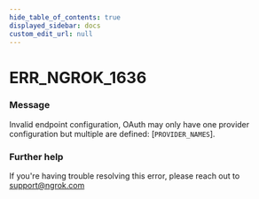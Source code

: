 ```yaml
---
hide_table_of_contents: true
displayed_sidebar: docs
custom_edit_url: null
---
```



# ERR_NGROK_1636

### Message
Invalid endpoint configuration, OAuth may only have one provider configuration but multiple are defined: [`PROVIDER_NAMES`].

### Further help
If you're having trouble resolving this error, please reach out to [support@ngrok.com](mailto:support@ngrok.com?subject=Help%20with%20ERR_NGROK_1636)


<ErrorDetails error='err_ngrok_1636' />
